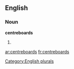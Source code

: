 
==English==

===Noun===
'''centreboards'''

# {{plural of|[[centreboard]]}}

{{anagrams:en/abcdeenorrst}}
[[Category:English plurals]]

[[ar:centreboards]]
[[fr:centreboards]]